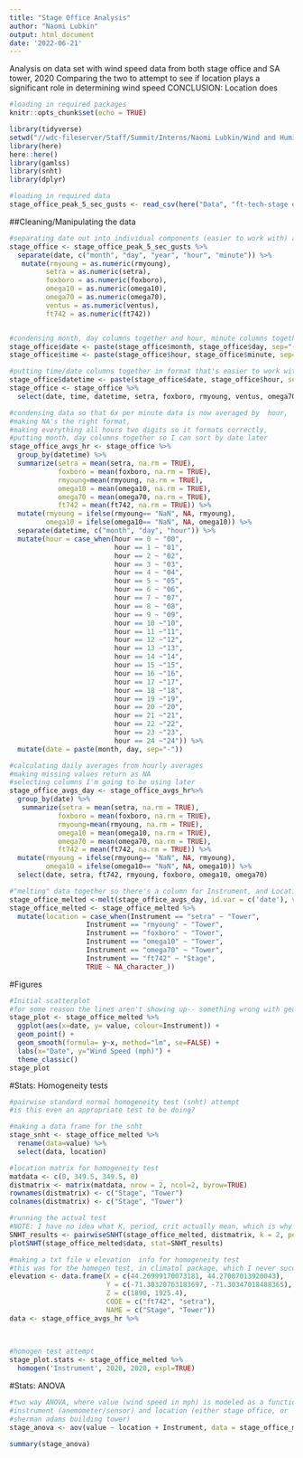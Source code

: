 ---
title: "Stage Office Analysis"
author: "Naomi Lubkin"
output: html_document
date: '2022-06-21'
---
Analysis on data set with wind speed data from both stage office and SA tower, 2020
Comparing the two to attempt to see if location plays a significant role in determining wind speed
CONCLUSION: Location does 
```{r setup, include=FALSE}
#loading in required packages
knitr::opts_chunk$set(echo = TRUE)

library(tidyverse)
setwd("//wdc-fileserver/Staff/Summit/Interns/Naomi Lubkin/Wind and Humidity Climate Trends")
library(here)
here::here()
library(gamlss)
library(snht)
library(dplyr)

#loading in required data
stage_office_peak_5_sec_gusts <- read_csv(here("Data", "ft-tech-stage office peak 5 sec gusts.csv"))
```

##Cleaning/Manipulating the data
```{r}
#separating date out into individual components (easier to work with) and making all values numeric instead of character
stage_office <- stage_office_peak_5_sec_gusts %>%
  separate(date, c("month", "day", "year", "hour", "minute")) %>%
   mutate(rmyoung = as.numeric(rmyoung), 
         setra = as.numeric(setra), 
         foxboro = as.numeric(foxboro), 
         omega10 = as.numeric(omega10), 
         omega70 = as.numeric(omega70), 
         ventus = as.numeric(ventus), 
         ft742 = as.numeric(ft742)) 


#condensing month, day columns together and hour, minute columns together
stage_office$date <- paste(stage_office$month, stage_office$day, sep="-")
stage_office$time <- paste(stage_office$hour, stage_office$minute, sep="-")

#putting time/date columns together in format that's easier to work with, and narrowing dataframe to columns I'm actually using
stage_office$datetime <- paste(stage_office$date, stage_office$hour, sep='-')
stage_office <- stage_office %>%
  select(date, time, datetime, setra, foxboro, rmyoung, ventus, omega70, ft742, omega10)

#condensing data so that 6x per minute data is now averaged by  hour, 
#making NA's the right format,
#making everything all hours two digits so it formats correctly, 
#putting month, day columns together so I can sort by date later
stage_office_avgs_hr <- stage_office %>% 
  group_by(datetime) %>% 
  summarize(setra = mean(setra, na.rm = TRUE), 
            foxboro = mean(foxboro, na.rm = TRUE), 
            rmyoung=mean(rmyoung, na.rm = TRUE),
            omega10 = mean(omega10, na.rm = TRUE),
            omega70 = mean(omega70, na.rm = TRUE), 
            ft742 = mean(ft742, na.rm = TRUE)) %>%
  mutate(rmyoung = ifelse(rmyoung== "NaN", NA, rmyoung), 
         omega10 = ifelse(omega10== "NaN", NA, omega10)) %>%
  separate(datetime, c("month", "day", "hour")) %>%
  mutate(hour = case_when(hour == 0 ~ "00", 
                          hour == 1 ~ "01", 
                          hour == 2 ~ "02",
                          hour == 3 ~ "03",
                          hour == 4 ~ "04",
                          hour == 5 ~ "05",
                          hour == 6 ~ "06",
                          hour == 7 ~ "07",
                          hour == 8 ~ "08",
                          hour == 9 ~ "09", 
                          hour == 10 ~"10", 
                          hour == 11 ~"11",
                          hour == 12 ~"12",
                          hour == 13 ~"13",
                          hour == 14 ~"14",
                          hour == 15 ~"15",
                          hour == 16 ~"16",
                          hour == 17 ~"17",
                          hour == 18 ~"18",
                          hour == 19 ~"19",
                          hour == 20 ~"20",
                          hour == 21 ~"21",
                          hour == 22 ~"22",
                          hour == 23 ~"23",
                          hour == 24 ~"24")) %>%
  mutate(date = paste(month, day, sep="-"))

#calculating daily averages from hourly averages
#making missing values return as NA
#selecting columns I'm going to be using later
stage_office_avgs_day <- stage_office_avgs_hr%>%
  group_by(date) %>%
   summarize(setra = mean(setra, na.rm = TRUE), 
            foxboro = mean(foxboro, na.rm = TRUE), 
            rmyoung=mean(rmyoung, na.rm = TRUE),
            omega10 = mean(omega10, na.rm = TRUE),
            omega70 = mean(omega70, na.rm = TRUE), 
            ft742 = mean(ft742, na.rm = TRUE)) %>%
  mutate(rmyoung = ifelse(rmyoung== "NaN", NA, rmyoung), 
         omega10 = ifelse(omega10== "NaN", NA, omega10)) %>%
  select(date, setra, ft742, rmyoung, foxboro, omega10, omega70)

#"melting" data together so there's a column for Instrument, and Location
stage_office_melted <-melt(stage_office_avgs_day, id.var = c('date'), variable.name = 'Instrument') 
stage_office_melted <- stage_office_melted %>% 
  mutate(location = case_when(Instrument == "setra" ~ "Tower", 
                   Instrument == "rmyoung" ~ "Tower", 
                   Instrument == "foxboro" ~ "Tower", 
                   Instrument == "omega10" ~ "Tower",
                   Instrument == "omega70" ~ "Tower",
                   Instrument == "ft742" ~ "Stage", 
                   TRUE ~ NA_character_))
```

#Figures
```{r}
#Initial scatterplot
#for some reason the lines aren't showing up-- something wrong with geom_smooth?
stage_plot <- stage_office_melted %>%
  ggplot(aes(x=date, y= value, colour=Instrument)) +
  geom_point() +
  geom_smooth(formula= y~x, method="lm", se=FALSE) +
  labs(x="Date", y="Wind Speed (mph)") +
  theme_classic()
stage_plot
```

#Stats: Homogeneity tests
```{r}
#pairwise standard normal homogeneity test (snht) attempt
#is this even an appropriate test to be doing? 

#making a data frame for the snht
stage_snht <- stage_office_melted %>%
  rename(data=value) %>%
  select(data, location)

#location matrix for homogeneity test
matdata <- c(0, 349.5, 349.5, 0)
distmatrix <- matrix(matdata, nrow = 2, ncol=2, byrow=TRUE) 
rownames(distmatrix) <- c("Stage", "Tower")
colnames(distmatrix) <- c("Stage", "Tower")

#running the actual test
#NOTE: I have no idea what K, period, crit actually mean, which is why this test is not successful
SNHT_results <- pairwiseSNHT(stage_office_melted, distmatrix, k = 2, period = 10, crit = 100, returnStat=TRUE)
plotSNHT(stage_office_melted$data, stat=SNHT_results)

#making a txt file w elevation  info for homogeneity test
#this was for the homogen test, in climatol package, which I never successfully ran either
elevation <- data.frame(X = c(44.26999170073181, 44.27087013920043), 
                        Y = c(-71.30320763183697, -71.30347018488365), 
                        Z = c(1890, 1925.4), 
                        CODE = c("ft742", "setra"), 
                        NAME = c("Stage", "Tower"))
data <- stage_office_avgs_hr %>%
  
  

#homogen test attempt 
stage_plot.stats <- stage_office_melted %>%
  homogen('Instrument', 2020, 2020, expl=TRUE)
```

#Stats: ANOVA
```{r}
#two way ANOVA, where value (wind speed in mph) is modeled as a function of
#instrument (anemometer/sensor) and location (either stage office, or 
#sherman adams building tower)
stage_anova <- aov(value ~ location + Instrument, data = stage_office_melted)

summary(stage_anova)


```

